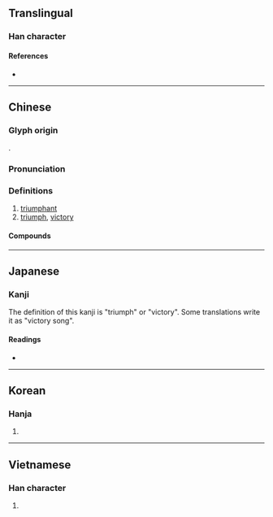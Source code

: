 {{also|凯}}
{{character info/new}}
==Translingual==

===Han character===
{{Han char|rn=16|rad=几|as=10|sn=12|four=27110|canj=UTHN|ids=⿰豈几}}

====References====
* {{Han ref|kx=0134.310|dkj=01790|dj=0300.170|hdz=10278.130|uh=51F1|ud=20977|bh=B3CD|bd=46029}}

----

==Chinese==
{{zh-forms|s=凯}}

===Glyph origin===
{{Han etym}}
{{Han compound|豈|几}}.

===Pronunciation===
{{zh-pron
|m=kǎi
|c=hoi2,ngoi2
|h=pfs=
|md=
|mn=khái
|w=
|mc=y
|oc=y
|cat=a,n
}}

===Definitions===
{{zh-hanzi}}

# [[triumphant]]
# [[triumph]], [[victory]]

====Compounds====
{{zh-der|凱歌|凱旋}}

----

==Japanese==

===Kanji===
{{ja-kanji|grade=|rs=几10}}

The definition of this kanji is "triumph" or "victory". Some translations write it as "victory song".

====Readings====
* {{ja-readings|goon=[[かい]] (kai)|kanon=[[かい]] (kai)|kanyoon=[[がい]] (gai)|kun=[[かちどき]] (kachidoki), [[やわらぐ]] (yawaragu)}}

----

==Korean==

===Hanja===
{{ko-hanja|hangeul=개}}

# {{defn|lang=ko|sort=几10}}

----

==Vietnamese==

===Han character===
{{vi-hantu|[[khải]], [[ngai]]|rs=几10}}

# {{defn|lang=vi|sort=几10}}